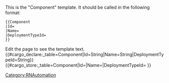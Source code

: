 <noinclude>
This is the "Component" template.
It should be called in the following format:
<pre>
{{Component
|Id=
|Name=
|DeploymentTypeId=
}}
</pre>
Edit the page to see the template text.
{{#cargo_declare:_table=Component|Id=String|Name=String|DeploymentTypeId=String}}
</noinclude><includeonly>{{#cargo_store:_table=Component|Id={{{Id|}}}|Name={{{Name|}}}|DeploymentTypeId={{{DeploymentTypeId|}}} }}
</includeonly><noinclude>[[Category:RNAutomation]]</noinclude>
